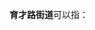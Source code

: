 '''育才路街道'''可以指：
{{PRC admin/disambig|51/09/03/005/000|64/02/05/001/000}}
{{disambig|cat=五字乡级行政区划-街道名消歧义}}
